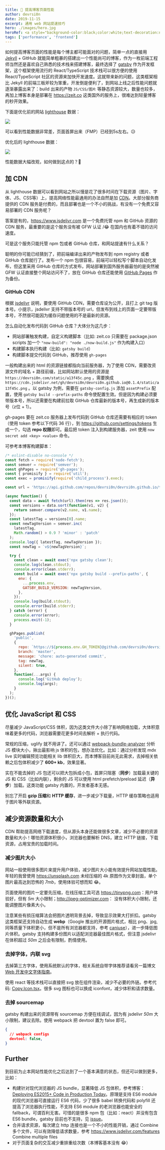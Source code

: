 ```yaml
---
title: 🚀 提高博客页面性能
author: devrsi0n
date: 2019-11-15
excerpt: 通用 web 网站提速技巧
hero: ./images/hero.jpg
heroRef: <a style="background-color:black;color:white;text-decoration:none;padding:4px 6px;font-family:-apple-system, BlinkMacSystemFont, &quot;San Francisco&quot;, &quot;Helvetica Neue&quot;, Helvetica, Ubuntu, Roboto, Noto, &quot;Segoe UI&quot;, Arial, sans-serif;font-size:12px;font-weight:bold;line-height:1.2;display:inline-block;border-radius:3px" href="https://unsplash.com/@spacex?utm_medium=referral&amp;utm_campaign=photographer-credit&amp;utm_content=creditBadge" target="_blank" rel="noopener noreferrer" title="Download free do whatever you want high-resolution photos from SpaceX"><span style="display:inline-block;padding:2px 3px"><svg xmlns="http://www.w3.org/2000/svg" style="height:12px;width:auto;position:relative;vertical-align:middle;top:-2px;fill:white" viewBox="0 0 32 32"><title>unsplash-logo</title><path d="M10 9V0h12v9H10zm12 5h10v18H0V14h10v9h12v-9z"></path></svg></span><span style="display:inline-block;padding:2px 3px">SpaceX</span></a>
tags: ['performance', 'frontend']
---
```


如何提高博客页面的性能是每个博主都可能面对的问题，简单一点的直接用 [Jekyll](https://jekyllrb.com/) + GitHub 就能简单粗暴的搭建出一个性能尚可的博客，作为一枚前端工程师当然还是喜欢自己熟悉的技术栈来搭建博客，最终选择了 [gatsby](https://www.gatsbyjs.org/) 作为开发框架，这个框架使用流行的 React/TypeScript 技术栈可以很方便的使用 React/TypeScript 社区的资源来加快开发速度。这就带来新的问题，这类框架相比 Jekyll 的前端三板斧较为笨重，开发倒是便利了，到网站上线之后性能问题就逐渐暴露出来了：build 出来的产物 `JS/CSS/图片` 等静态资源较大，数量也较多，再加上博客本身是部署在 <https://zeit.co>  这类国外的服务上，很难达到轻量博客的秒开效果。

下面是优化前的网站 [lighthouse](https://developers.google.com/web/tools/lighthouse) 数据：

![](./images/before-lighthouse.png)

可以看到性能数据非常差，页面首屏出来（FMP）已经到5s左右。😥

优化后的 lighthouse 数据：

![](./images/after-lighthouse.png)

性能数据大幅改观，如何做到这点的？🤔

## 加 CDN

从 lighthouse 数据可以看到网站之所以慢是花了很多时间在下载资源（图片、字体、JS、CSS等）上，提高网络性能最通用的办法自然是加 [CDN](https://developer.mozilla.org/zh-CN/docs/Glossary/CDN)。大部分服务商提供的 CDN 服务是付费的，而且部署也是一个不小的挑战，有没有一个免费又容易部署的 CDN 服务呢？

答案是有的，<https://www.jsdelivr.com> 是一个免费托管 npm 和 GitHub 资源的 CDN 服务，最重要的是这个服务没有被 GFW 认证 /😂 在国内也有着不错的访问速度。

可是这个服务只能托管 npm 包或者 GitHub 仓库，和网站提速有什么关系？

聪明的你可能已经猜到了，把前端编译出来的产物发布到 npm registry 或者 GitHub 仓库就行了。发布一个 npm 包很容易，前端可以轻松写个脚本自动化发布，但这里采用 GitHub 仓库的方式发布，网站部署到国外服务器最怕的是突然被 GFW 认证直接整个网站访问不了，放在 GitHub 仓库还能使用 [GitHub Pages](https://pages.github.com/) 作为备份。

### GitHub CDN

根据 [jsdelivr](https://www.jsdelivr.com/features) 说明，要使用 GitHub CDN，需要仓库设为公开，且打上 git tag 版本号。小提示，jsdelivr 支持不带版本号的 url，但发布到线上的页面一定要带版本号，不然很可能因为缓存问题使用的不是最新的资源。

怎么自动化发布代码到 GitHub 仓库？大体分为这几步：

- 网站部署触发构建，自定义构建脚本（比如: zeit.co 只需要在 package.json scripts 加一个 `"now-build": "node ./now-build.js"` 作为构建入口）
- 构建脚本执行构建（比如: `gatsby build`）
- 构建脚本提交代码到 GitHub，推荐使用 `gh-pages`

<Message>

  一般构建出来的 html 的资源链接都指向当前服务器，为了使用 CDN，需要改资源文件的域名 + 路径前缀，比如网站默认使用的资源是 `https://devrsi0n.com/static/a13f45c.png` ，需要换成 `https://cdn.jsdelivr.net/gh/devrsi0n/devrsi0n.github.io@0.1.4/static/a13f45c.png` 。以 gatsby 为例，需要在 `gatsby-config.js` 添加 `assetPrefix` 配置，使用 `gatsby build --prefix-paths` 命令使配置生效。但是因为构建必须要带版本号，所以还需要在构建前拉取 GitHub 仓库最新的版本号，再生成新的版本号（z位 + 1）。
</Message>

gh-pages 要在 zeit.co 服务器上发布代码到 GitHub 仓库还需要有相应的 token（使用 token 参考以下代码 36 行），到 <https://github.com/settings/tokens> 生成一个，勾选 **repo 权限**即可。最后把 token 注入到构建服务器，zeit 使用 `now secret add <key> <value>` 命令。

可参考本博客构建脚本：

```js title=now-build.js
/* eslint-disable no-console */
const fetch = require('node-fetch');
const semver = require('semver');
const ghPages = require('gh-pages');
const { promisify } = require('util');
const exec = promisify(require('child_process').exec);

const url = 'https://api.github.com/repos/devrsi0n/devrsi0n.github.io/tags';

(async function() {
  const data = await fetch(url).then(res => res.json());
  const versions = data.sort(function(v1, v2) {
    return semver.compare(v2.name, v1.name);
  });
  const latestTag = versions[0].name;
  const newTagVersion = semver.inc(
    latestTag,
    Math.random() > 0.9 ? 'minor' : 'patch'
  );
  console.log({ latestTag, newTagVersion });
  const newTag = `v${newTagVersion}`;

  try {
    const clean = await exec('npx gatsby clean');
    console.log(clean.stdout);
    console.error(clean.stderr);
    const build = await exec('npx gatsby build --prefix-paths', {
      env: {
        ...process.env,
        GATSBY_BUILD_VERSION: newTagVersion,
      },
    });
    console.log(build.stdout);
    console.error(build.stderr);
  } catch (error) {
    console.error(error);
    process.exit(-1);
  }

  ghPages.publish(
    'public',
    {
      repo: `https://${process.env.GH_TOKEN}@github.com/devrsi0n/devrsi0n.github.io.git`,
      branch: 'master',
      message: 'chore: auto-generated commit',
      tag: newTag,
      silent: true,
    },
    function(...args) {
      console.log('GitHub deploy');
      console.log(args);
    }
  );
})();
```

## 优化 JavaScript 和 CSS

尽量减少 JavaScript/CSS 体积，因为这类文件大小除了影响网络加载，大体积意味着更多的代码，浏览器需要花更多时间去解析 + 执行代码。

常规的压缩，uglify 就不用讲了。还可以通过 [webpack-bundle-analyzer](https://github.com/webpack-contrib/webpack-bundle-analyzer) 分析 JS 模块大小，揪出最影响 js 体积的包，想办法优化。比如：通过分析发现 mdx live 实时编辑预览功能相关 lib 体积巨大，而本博客目前尚无此需求，去掉相关依赖之后包体积减少了 **600+ kb**，效果显著。

实在不能去掉的 JS 包还可以把大包拆成小包，首屏只阻塞（**同步**）加载最关键的 JS 和 CSS（比如内联），剩余的 JS 可以使用 html prefetch/preload 延迟（**异步**）加载。这类功能 gatsby 内置的，开发者基本无感。

别忘了开启 **gzip 压缩**和 **HTTP 缓存**，进一步减少下载量，HTTP 缓存策略也适用于图片等外联资源。

## 减少资源数量和大小

CDN 帮助提高网络下载速度，但从源头本身还能做很多文章，减少不必要的资源数量和大小！哪怕资源体积很小，浏览器也要解析 DNS，建立 HTTP 链接，下载资源，占用宝贵的加载时间。

### 减少图片大小

网站一般使用很多图片来提升用户体验，减少图片大小能有效提升网站加载性能。年轻的我曾使用 <https://unsplash.com> 未经压缩的 4k 原图作为文章封面，单个图片最高达到恐怖的 *7mb*，使用体验可想而知 😂。

页面使用的图片一定要先压缩，在线压缩工具可选 <https://tinypng.com>：用户体验好，但有 *5m* 大小限制；<http://jpeg-optimizer.com>： 没有体积大小限制，还能调整图片像素大小。

注意某些有损压缩算法会把图片透明背景去掉，导致显示效果大打折扣。gatsby 这类框架还支持自动生成 **webp**（Google 推出的开源图片格式，相比 png、jpg, 同等质量下体积更小，但不是所有浏览器都支持，参考 [caniuse](https://caniuse.com/#search=webp)），进一步降低图片体积。gatsby 支持构建多份图片以适配浏览器最佳图片格式，但注意 jsdelivr 在体积超过 *50m* 之后会有限制，酌情使用。

### 去掉字体，内联 svg

去掉第三方字体，使用系统默认的字体，相关系统自带字体推荐请看另一篇博文 [Web 开发中文字体指南](/articles/a-guide-to-chinese-font-for-web-developer)。

使用 react 等技术栈可以直接把 svg 放在组件渲染，减少不必要的外链。参考代码: [Copy.Icon.tsx](https://github.com/devrsi0n/blog/blob/8a750f73a39cf148a2093929a2c9573eb42fa1c2/src/icons/ui/Copy.Icon.tsx#L3)。很多 svg 图标也可以换成 iconfont，减少体积和请求数量。

### 去掉 sourcemap

gatsby 构建出来的资源带有 sourcemap 方便在线调试，因为有 jsdelivr *50m* 大小限制，建议去除。使用 webpack 把 devtool 置为 false 即可。

```json
{
  // webpack configs
  devtool: false,
}
```

## Further

到目前为止本网站性能优化之后达到了一个基本满意的状态，但还可以做到更多，比如：

- 构建针对现代浏览器的 JS bundle，显著降低 JS 包体积，参考博客：[Deploying ES2015+ Code in Production Today](https://philipwalton.com/articles/deploying-es2015-code-in-production-today/)。原理是支持 ES6 module 的现代浏览器可直接运行 ES6 代码，少了很多 babel 转换代码和 polyfill 还提高了浏览器执行性能，不支持 ES6 module 的老浏览器也能安全的 fallback，可谓百利无害。可惜的是很多 npm 包（比如：react）并没有包含 ES6 bundle，gatsby 目前也不支持，见 [issue](https://github.com/gatsbyjs/gatsby/issues/2114)。
- 合并请求资源，每次建立 http 连接也是一个不小的性能开销，通过 Combine 多个文件，可以有效降低请求数量，参考 <https://www.jsdelivr.com/features> Combine multiple files
- 对于页面复杂的交互减少重排重绘次数（本博客基本没有 😂）
